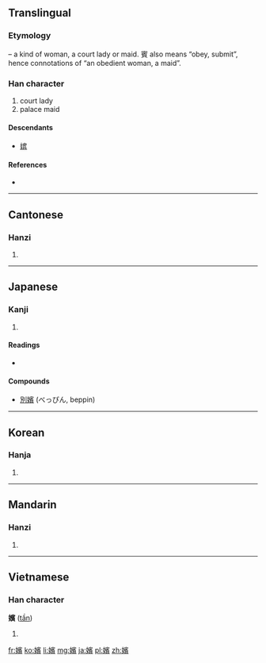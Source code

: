 {{also|嫔}}
==Translingual==
{{Hani-forms|[[嫔]]|嬪}}

===Etymology===
{{Han compound|女|t1=woman|賓|ls=psc|c1=s|c2=p}} – a kind of woman, a court lady or maid. 賓 also means “obey, submit”, hence connotations of “an obedient woman, a maid”.

===Han character===
{{Han char|rn=38|rad=女|as=14|sn=17|four=4348<sub>6</sub>|canj=女十一金 (VJMC)}}

# court lady
# palace maid

====Descendants====
* [[嫔]]

====References====
* {{Han ref|kx=0272.370|dkj=06819|dj=0541.020|hdz=21087.190|uh=5B2A|ud=23338|bh=C0A7|bd=49319}}

----

==Cantonese==

===Hanzi===
{{yue-hanzi|jyut=|y=pan4|sim=嫔}}

# {{defn|lang=yue|sort=女14}}

----

==Japanese==

===Kanji===
{{ja-kanji|grade=|rs=女14}}

# {{defn|lang=ja|sort=女14}}

====Readings====
* {{ja-readings|on=[[ひん]] (hin)|kun=[[ひめ]] (hime)}}

====Compounds====
* [[別嬪]] (べっぴん, beppin)

----

==Korean==

===Hanja===
{{ko-hanja|hangeul=빈|rv=bin|mr=pin}}

# {{defn|lang=ko|sort=女14}}

----

==Mandarin==

===Hanzi===
{{cmn-hanzi|sim=嫔|pin=[[pín]] ([[pin2]])|wg=p'in<sup>2</sup>}}

# {{defn|lang=cmn|sort=女14}}

----

==Vietnamese==

===Han character===
'''嬪''' ([[tần]])

# {{defn|lang=vi}}

[[fr:嬪]]
[[ko:嬪]]
[[li:嬪]]
[[mg:嬪]]
[[ja:嬪]]
[[pl:嬪]]
[[zh:嬪]]